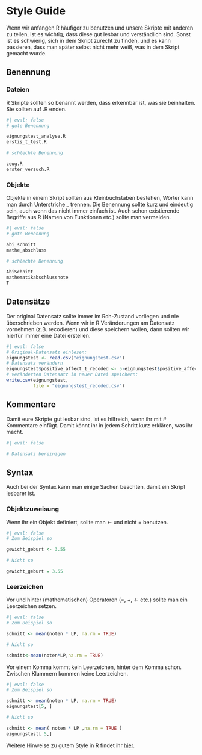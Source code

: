 # Style Guide

Wenn wir anfangen R häufiger zu benutzen und unsere Skripte mit anderen zu teilen, ist es wichtig, dass diese gut lesbar und verständlich sind. Sonst ist es schwierig, sich in dem Skript zurecht zu finden, und es kann passieren, dass man später selbst nicht mehr weiß, was in dem Skript gemacht wurde.

## Benennung

### Dateien

R Skripte sollten so benannt werden, dass erkennbar ist, was sie beinhalten. Sie sollten auf .R enden.

```r
#| eval: false
# gute Benennung

eignungstest_analyse.R
erstis_t_test.R

# schlechte Benennung

zeug.R
erster_versuch.R

```

### Objekte

Objekte in einem Skript sollten aus Kleinbuchstaben bestehen, Wörter kann man durch Unterstriche _ trennen. Die Benennung sollte kurz und eindeutig sein, auch wenn das nicht immer einfach ist. Auch schon existierende Begriffe aus R (Namen von Funktionen etc.) sollte man vermeiden.

```r
#| eval: false
# gute Benennung

abi_schnitt 
mathe_abschluss

# schlechte Benennung

AbiSchnitt
mathematikabschlussnote
T

```

## Datensätze

Der original Datensatz sollte immer im Roh-Zustand vorliegen und nie überschrieben werden. Wenn wir in R Veränderungen am Datensatz vornehmen (z.B. recodieren) und diese speichern wollen,
dann sollten wir hierfür immer eine Datei erstellen.

```r
#| eval: false
# Original-Datensatz einlesen:
eignungstest <- read.csv("eignungstest.csv")
# Datensatz verändern
eignungstest$positive_affect_1_recoded <- 5-eignungstest$positive_affect
# veränderten Datensatz in neuer Datei speichern:
write.csv(eignungstest, 
          file = "eignungstest_recoded.csv")
```

## Kommentare

Damit eure Skripte gut lesbar sind, ist es hilfreich, wenn ihr mit # Kommentare einfügt. Damit könnt ihr in jedem Schritt kurz erklären, was ihr macht. 

```r
#| eval: false

# Datensatz bereinigen

```

## Syntax

Auch bei der Syntax kann man einige Sachen beachten, damit ein Skript lesbarer ist.

### Objektzuweisung

Wenn ihr ein Objekt definiert, sollte man <- und nicht = benutzen.

```r
#| eval: false
# Zum Beispiel so

gewicht_geburt <- 3.55

# Nicht so

gewicht_geburt = 3.55

```


### Leerzeichen

Vor und hinter (mathematischen) Operatoren (=, +, <- etc.) sollte man ein Leerzeichen setzen.

```r
#| eval: false
# Zum Beispiel so

schnitt <- mean(noten * LP, na.rm = TRUE)

# Nicht so

schnitt<-mean(noten*LP,na.rm = TRUE)

```

Vor einem Komma kommt kein Leerzeichen, hinter dem Komma schon. Zwischen Klammern kommen keine Leerzeichen.

```r
#| eval: false
# Zum Beispiel so

schnitt <- mean(noten * LP, na.rm = TRUE)
eignungstest[5, ]

# Nicht so

schnitt <- mean( noten * LP ,na.rm = TRUE )
eignungstest[ 5,]

```

Weitere Hinweise zu gutem Style in R findet ihr [hier](http://adv-r.had.co.nz/Style.html).
